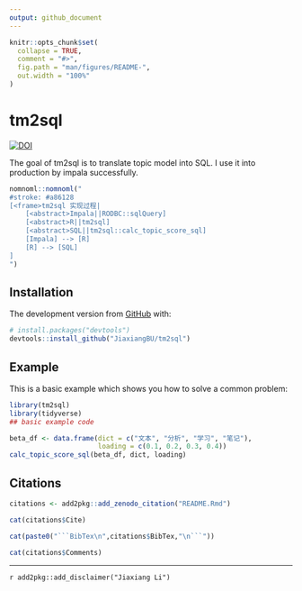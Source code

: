 ```yaml
---
output: github_document
---
```


<!-- README.md is generated from README.Rmd. Please edit that file -->

```r
knitr::opts_chunk$set(
  collapse = TRUE,
  comment = "#>",
  fig.path = "man/figures/README-",
  out.width = "100%"
)
```
# tm2sql

<!-- badges: start -->
[![DOI](https://zenodo.org/badge/206491593.svg)](https://zenodo.org/badge/latestdoi/206491593)
<!-- badges: end -->

The goal of tm2sql is to translate topic model into SQL.
I use it into production by impala successfully.

```r
nomnoml::nomnoml("
#stroke: #a86128
[<frame>tm2sql 实现过程|
    [<abstract>Impala||RODBC::sqlQuery]
    [<abstract>R||tm2sql]
    [<abstract>SQL||tm2sql::calc_topic_score_sql]
    [Impala] --> [R]
    [R] --> [SQL]
]
")
```

## Installation

The development version from [GitHub](https://github.com/) with:

``` r
# install.packages("devtools")
devtools::install_github("JiaxiangBU/tm2sql")
```

## Example

This is a basic example which shows you how to solve a common problem:

```r
library(tm2sql)
library(tidyverse)
## basic example code
```

```r
beta_df <- data.frame(dict = c("文本", "分析", "学习", "笔记"),
                      loading = c(0.1, 0.2, 0.3, 0.4))
calc_topic_score_sql(beta_df, dict, loading)
```

## Citations

```r
citations <- add2pkg::add_zenodo_citation("README.Rmd")
```

```r
cat(citations$Cite)
```

```r
cat(paste0("```BibTex\n",citations$BibTex,"\n```"))
```

```r
cat(citations$Comments)
```


***

`r add2pkg::add_disclaimer("Jiaxiang Li")`
